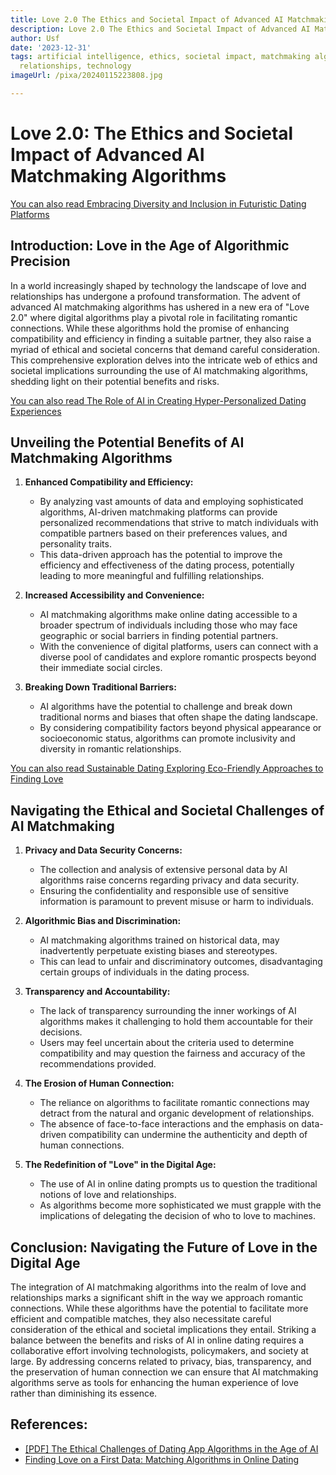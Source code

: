 ```yaml
---
title: Love 2.0 The Ethics and Societal Impact of Advanced AI Matchmaking Algorithms
description: Love 2.0 The Ethics and Societal Impact of Advanced AI Matchmaking Algorithms
author: Usf
date: '2023-12-31'
tags: artificial intelligence, ethics, societal impact, matchmaking algorithms, love,
  relationships, technology
imageUrl: /pixa/20240115223808.jpg

---
```

# Love 2.0: The Ethics and Societal Impact of Advanced AI Matchmaking Algorithms

[You can also read  Embracing Diversity and Inclusion in Futuristic Dating Platforms](Embracing%20Diversity%20and%20Inclusion%20in%20Futuristic%20Dating%20Platforms)


## Introduction: Love in  the Age of Algorithmic Precision
In a world  increasingly shaped by technology the landscape  of love and relationships has undergone a profound  transformation. The  advent of advanced AI matchmaking algorithms has ushered in a new era of "Love 2.0" where digital algorithms play a  pivotal role in facilitating romantic connections. While these algorithms hold the promise of  enhancing compatibility and efficiency in finding a  suitable partner, they also raise a myriad of ethical and societal concerns that demand careful consideration. This comprehensive exploration delves into the intricate web of ethics and societal implications surrounding the  use of AI matchmaking algorithms, shedding light on their potential benefits and  risks.

[You can also  read The Role  of AI in Creating Hyper-Personalized Dating Experiences](The%20Role%20of%20AI%20in%20Creating%20Hyper-Personalized%20Dating%20Experiences)


## Unveiling the Potential Benefits of  AI Matchmaking Algorithms

1. **Enhanced Compatibility and Efficiency:**
   -  By analyzing vast amounts of data and employing sophisticated algorithms, AI-driven matchmaking platforms can provide personalized recommendations that strive to match individuals with compatible partners based on their preferences values, and personality traits.
   - This data-driven approach has the potential to improve the efficiency and effectiveness of the dating process, potentially leading to more meaningful  and fulfilling relationships.

2. **Increased Accessibility and  Convenience:**
   - AI matchmaking algorithms make online dating accessible to a  broader  spectrum of individuals including those who  may  face geographic or social  barriers in finding potential  partners.
   - With the  convenience of digital  platforms, users can  connect with a diverse pool of candidates and explore romantic prospects beyond  their immediate social circles.

3. **Breaking Down  Traditional Barriers:**
   - AI  algorithms have the potential to challenge and break down  traditional norms  and biases that often shape the dating landscape.
   -  By considering compatibility factors  beyond physical appearance  or socioeconomic status, algorithms can promote inclusivity and diversity in  romantic  relationships.

[You can also read Sustainable Dating Exploring Eco-Friendly Approaches to Finding Love](Sustainable%20Dating%20Exploring%20Eco-Friendly%20Approaches%20to%20Finding%20Love)


## Navigating  the Ethical and  Societal Challenges of AI Matchmaking

1. **Privacy and Data Security Concerns:**
   - The collection and analysis of extensive personal  data by AI algorithms raise concerns regarding privacy and data security.
    -  Ensuring the confidentiality and responsible use of sensitive  information is paramount to prevent misuse or harm to individuals.

2. **Algorithmic Bias and Discrimination:**
   - AI matchmaking  algorithms trained on historical data, may inadvertently  perpetuate  existing biases and  stereotypes.
    - This can lead  to  unfair and discriminatory outcomes, disadvantaging certain groups of individuals in the dating process.

3. **Transparency and Accountability:**
   - The lack of transparency surrounding the inner workings of AI algorithms  makes it challenging to hold them accountable for their decisions.
   - Users  may feel uncertain about the criteria used to determine compatibility and may question the  fairness and accuracy of the recommendations provided.

4. **The Erosion of Human  Connection:**
   - The reliance on algorithms to facilitate romantic connections may  detract from the natural  and organic development of relationships.
   - The absence  of face-to-face interactions and the emphasis on data-driven compatibility can undermine the authenticity  and depth of human connections.

5. **The Redefinition of "Love" in the Digital Age:**
   - The use of AI in online dating  prompts us to question the traditional notions of love and relationships.
   -  As algorithms become more  sophisticated we must grapple with the implications of delegating the decision of who to love  to machines.

## Conclusion: Navigating the Future of Love in the Digital Age

The integration of AI  matchmaking algorithms  into the realm of love and relationships marks a  significant shift in the way we approach romantic connections. While these algorithms have the potential to facilitate more efficient and compatible matches,  they also necessitate careful consideration of the ethical and societal implications they entail.  Striking a  balance between the benefits and risks of AI in online  dating requires  a collaborative effort involving technologists, policymakers, and society at  large. By addressing concerns related to privacy, bias, transparency, and the preservation  of human connection we can ensure that AI matchmaking algorithms serve as tools for enhancing the human experience of love rather than diminishing its essence.

## References:
- [[PDF] The Ethical Challenges of Dating App Algorithms in the Age of AI](https://philarchive.org/archive/WANACO-6)
- [Finding Love on a First Data: Matching Algorithms in Online Dating](https://hdsr.mitpress.mit.edu/pub/i4eb4e8b)
